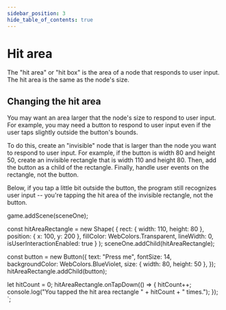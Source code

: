 ```yaml
---
sidebar_position: 3
hide_table_of_contents: true
---
```



# Hit area

The "hit area" or "hit box" is the area of a node that responds to user input. The hit area is the same as the node's size.

## Changing the hit area

You may want an area larger that the node's size to respond to user input. For example, you may need a button to respond to user input even if the user taps slightly outside the button's bounds.

To do this, create an "invisible" node that is larger than the node you want to respond to user input. For example, if the button is width 80 and height 50, create an invisible rectangle that is width 110 and height 80. Then, add the button as a child of the rectangle. Finally, handle user events on the rectangle, not the button.

Below, if you tap a little bit outside the button, the program still recognizes user input -- you're tapping the hit area of the invisible rectangle, not the button.


game.addScene(sceneOne);
 
const hitAreaRectangle = new Shape(
    { rect: { width: 110, height: 80 },
    position: { x: 100, y: 200 },
    fillColor: WebColors.Transparent,
    lineWidth: 0,
    isUserInteractionEnabled: true } );
sceneOne.addChild(hitAreaRectangle);
 
const button = new Button({
    text: "Press me",
    fontSize: 14,
    backgroundColor: WebColors.BlueViolet,
    size: { width: 80, height: 50 },
});
hitAreaRectangle.addChild(button);
  
let hitCount = 0;
hitAreaRectangle.onTapDown(() => {
    hitCount++;
    console.log("You tapped the hit area rectangle " + hitCount + " times.");
});
`;

<CodeExample code={code} template={template} console="true"/>